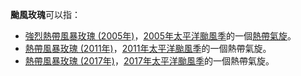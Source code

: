 {{NoteTA
|G1=TyphoonNew
|G2=TyphoonOld
|G3=Weather
}}
'''颱風玫瑰'''可以指：

* [[強烈熱帶風暴玫瑰_(2005年)|強烈熱帶風暴玫瑰 (2005年)]]，[[2005年太平洋颱風季|2005年太平洋颱風季]]的一個[[熱帶氣旋|熱帶氣旋]]。
* [[熱帶風暴玫瑰_(2011年)|熱帶風暴玫瑰 (2011年)]]，[[2011年太平洋颱風季|2011年太平洋颱風季]]的一個熱帶氣旋。
* [[熱帶風暴玫瑰_(2017年)|熱帶風暴玫瑰 (2017年)]]，[[2017年太平洋颱風季|2017年太平洋颱風季]]的一個熱帶氣旋。

{{消歧義|cat=熱帶氣旋消歧義}}
{{start box}}
{{succession box|[[颱風奧鹿|奧鹿]]|[[颱風洛克|洛克]]|太平洋颱風季名稱|玫瑰}}
{{end box}}
{{太平洋颱風季熱帶氣旋名單}}